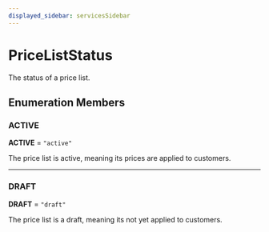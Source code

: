 ```yaml
---
displayed_sidebar: servicesSidebar
---
```



# PriceListStatus

The status of a price list.

## Enumeration Members

### ACTIVE

 **ACTIVE** = ``"active"``

The price list is active, meaning its prices are applied to customers.

___

### DRAFT

 **DRAFT** = ``"draft"``

The price list is a draft, meaning its not yet applied to customers.
